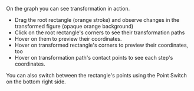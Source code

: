 On the graph you can see transformation in action.

- Drag the root rectangle (orange stroke) and observe changes in the transformed figure (opaque orange background)
- Click on the root rectangle's corners to see their transformation paths
- Hover on them to preview their coordinates.
- Hover on transformed rectangle's corners to preview their coordinates, too
- Hover on transformation path's contact points to see each step's coordinates.

You can also switch between the rectangle's points using the Point Switch on the bottom right side.

